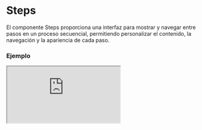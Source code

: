 # Steps

El componente Steps proporciona una interfaz para mostrar y navegar entre pasos en un proceso secuencial, permitiendo personalizar el contenido, la navegación y la apariencia de cada paso.


### Ejemplo

<Iframe
  minHeightIframe="30dvh"
  src="https://fenextjs-component-storybook.vercel.app/iframe.html?args=&id=steps-steps--index&viewMode=story"
/>

### Importación

Para importar el componente Steps, se puede hacer desde fenextjs

```tsx copy
import { Steps } from "fenextjs";
```

### Parámetros

| Parámetro             | Tipo                                       | Requerido | Default    | Descripcion                                                                                          |
| --------------------- | ------------------------------------------ | --------- | ---------- | ---------------------------------------------------------------------------------------------------- |
| items                 | StepsItemProps[]                           | sí        | []         | Los elementos que representan cada paso, incluyendo el contenido, etiqueta, ícono y estado del paso. |
| defaultStep           | number                                     | no        | 0          | El paso mostrado inicialmente.                                                                       |
| step                  | number                                     | no        | undefined  | Define manualmente el paso mostrado.                                                                 |
| useArrowKey           | boolean                                    | no        | true       | Indica si se pueden usar las teclas de flecha para navegar entre los pasos.                          |
| btnPrev               | ReactNode                                  | no        | "Previous" | Contenido del botón de retroceso.                                                                    |
| btnNext               | ReactNode                                  | no        | "Next"     | Contenido del botón de avance.                                                                       |
| disabledBtnPrev       | boolean                                    | no        | false      | Deshabilita el botón de retroceso.                                                                   |
| disabledBtnNext       | boolean                                    | no        | false      | Deshabilita el botón de avance.                                                                      |
| onPrev                | (step: number) =\> Promise\<void\> \| void | no        | undefined  | Función que se ejecuta al hacer click en el botón de retroceso.                                      |
| onNext                | (step: number) =\> Promise\<void\> \| void | no        | undefined  | Función que se ejecuta al hacer click en el botón de avance.                                         |
| onPrevDisabled        | () =\> void                                | no        | undefined  | Función que se ejecuta al hacer click en el botón de retroceso cuando esta deshabilitado.            |
| onNextDisabled        | () =\> void                                | no        | undefined  | Función que se ejecuta al hacer click en el botón de avance cuando esta deshabilitado.               |
| onSetStep             | (step: number) =\> void                    | no        | undefined  | Función que se ejecuta al establecer un nuevo paso.                                                  |
| stepPos               | 'top' \| 'left' \| 'right'                 | no        | 'left'     | Posición de la lista de pasos.                                                                       |
| showCurrentStepNStep  | boolean                                    | no        | false      | Muestra el paso actual junto al total de pasos.                                                      |
| useDogs               | boolean                                    | no        | false      | Indica si se debe utilizar un comportamiento especial (documentación adicional requerida).           |
| className             | string                                     | no        | ""         | Clase CSS para el contenedor del componente.                                                         |
| classNameContentSteps | string                                     | no        | ""         | Clase CSS para el contenedor de los pasos.                                                           |
| classNameListSteps    | string                                     | no        | ""         | Clase CSS para la lista de pasos.                                                                    |
| classNameContentItems | string                                     | no        | ""         | Clase CSS para los elementos de contenido.                                                           |
| classNameStep         | string                                     | no        | ""         | Clase CSS para cada paso.                                                                            |
| classNameStepActive   | string                                     | no        | ""         | Clase CSS para el paso activo.                                                                       |
| classNameItem         | string                                     | no        | ""         | Clase CSS para cada ítem.                                                                            |
| classNameItemActive   | string                                     | no        | ""         | Clase CSS para el ítem activo.                                                                       |
| classNameStepCircle   | string                                     | no        | ""         | Clase CSS para el círculo del paso.                                                                  |
| classNameStepLabel    | string                                     | no        | ""         | Clase CSS para la etiqueta del paso.                                                                 |
| classNameContentBtn   | string                                     | no        | ""         | Clase CSS para el contenedor de los botones de navegación.                                           |
| classNameBtn          | string                                     | no        | ""         | Clase CSS para los botones de navegación.                                                            |
| classNameBtnNext      | string                                     | no        | ""         | Clase CSS para el botón de avance.                                                                   |
| classNameBtnPrev      | string                                     | no        | ""         | Clase CSS para el botón de retroceso.                                                                |
| forceShowBtnPrev      | boolean                                    | no        | false      | Fuerza la visibilidad del botón de retroceso.                                                        |
| forceShowBtnNext      | boolean                                    | no        | false      | Fuerza la visibilidad del botón de avance.                                                           |

### StepsItemProps

Los items de step tienen su propios parametros:

| Parametro | Tipo                      | Descripción             |
| --------- | ------------------------- | ----------------------- |
| label     | ReactNode                 | Label del elemento.     |
| icon      | ReactNode                 | Icon del elemento.      |
| content   | ReactNode                 | Contenido del elemento. |
| status    | "none" \| "ok" \| "error" | Estatus del elemento.   |

### Storybook

Para ver el storybook del componente lo puede hacer con este [link](https://fenextjs-component-storybook.vercel.app/?path=/story/steps-steps--index)

### Usos

- Ejemplo básico

```tsx copy
<Steps
  items={[{ label: "Paso 1", content: <div>Contenido del Paso 1</div> }]}
/>
```

- Ejemplo con pasos personalizados

```tsx copy
<Steps
  items={[
    { label: "Inicio", content: <div>Contenido Inicio</div> },
    { label: "Fin", content: <div>Contenido Fin</div> },
  ]}
  stepPos="top"
/>
```

- Con botones deshabilitados

```tsx copy
<Steps disabledBtnPrev={true} disabledBtnNext={true} />
```
